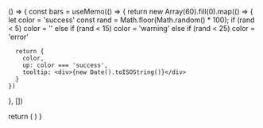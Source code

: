 () => {
  const bars = useMemo(() => {
    return new Array(60).fill(0).map(() => {
      let color = 'success'
      const rand = Math.floor(Math.random() * 100);
      if (rand < 5) color = ''
      else if (rand < 15) color = 'warning'
      else if (rand < 25) color = 'error'

      return {
        color,
        up: color === 'success',
        tooltip: <div>{new Date().toISOString()}</div>
      }
    })
  }, [])

  return (
    <Uptime
      bars={bars}
      rounded
    />
  )
}

